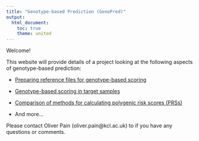 ---
title: "Genotype-based Prediction (GenoPred)"
output: 
  html_document:
    toc: true
    theme: united
---

Welcome!

This website will provide details of a project looking at the following aspects of genotype-based prediction:

* [Preparing reference files for genotype-based scoring](https://opain.github.io/GenoPred/Pipeline_prep.html)

* [Genotype-based scoring in target samples](https://opain.github.io/GenoPred/Genotype-based scoring in target samples.html)

* [Comparison of methods for calculating polygenic risk scores (PRSs)](https://opain.github.io/GenoPred/Determine_optimal_polygenic_scoring_approach.html)

* And more...

Please contact Oliver Pain (oliver.pain@kcl.ac.uk) to if you have any questions or comments.


